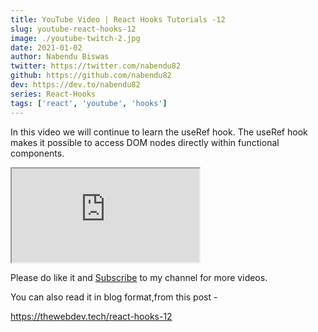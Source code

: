 ```yaml
---
title: YouTube Video | React Hooks Tutorials -12
slug: youtube-react-hooks-12
image: ./youtube-twitch-2.jpg
date: 2021-01-02
author: Nabendu Biswas
twitter: https://twitter.com/nabendu82
github: https://github.com/nabendu82
dev: https://dev.to/nabendu82
series: React-Hooks
tags: ['react', 'youtube', 'hooks']
---
```


In this video we will continue to learn  the useRef hook. The useRef hook makes it possible to access DOM nodes directly within functional components.

<div className={styles.resp__container}>

<iframe className={styles.resp__iframe} src="https://www.youtube.com/embed/SIz3xBIgqfM" gesture="media"  allow="encrypted-media" allowfullscreen></iframe>

</div>


Please do like it and [Subscribe](https://www.youtube.com/channel/UCRf7mazcufqZxd2pR3oQJuQ?sub_confirmation=1) to my channel for more videos.

You can also read it in blog format,from this post -

https://thewebdev.tech/react-hooks-12